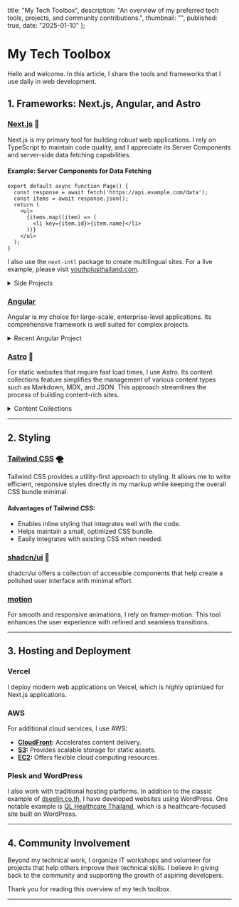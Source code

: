 
  title: "My Tech Toolbox",
  description: "An overview of my preferred tech tools, projects, and community contributions.",
  thumbnail: "",
  published: true,
  date: "2025-01-10"
};

# My Tech Toolbox

Hello and welcome. In this article, I share the tools and frameworks that I use daily in web development.

## 1. Frameworks: Next.js, Angular, and Astro

### [Next.js](https://nextjs.org/) 🗽
Next.js is my primary tool for building robust web applications. I rely on TypeScript to maintain code quality, and I appreciate its Server Components and server-side data fetching capabilities.

#### Example: Server Components for Data Fetching
```tsx
export default async function Page() {
  const response = await fetch('https://api.example.com/data');
  const items = await response.json();
  return (
    <ul>
      {items.map((item) => (
        <li key={item.id}>{item.name}</li>
      ))}
    </ul>
  );
}
```

I also use the `next-intl` package to create multilingual sites. For a live example, please visit [youthplusthailand.com](https://youthplusthailand.com).

<details className="mb-1 -mt-2">
<summary className="text-gray-600 text-[15px] mb-2">Side Projects</summary>
- [Rockstar Games Clone](https://rockstar-clone-one.vercel.app/)
- [Tesla Clone](https://tesla-clone-black-sigma.vercel.app/)
- [My Old Portfolio Website](https://atichat-old.vercel.app/)
</details>

### [Angular](https://angular.dev/)
Angular is my choice for large-scale, enterprise-level applications. Its comprehensive framework is well suited for complex projects.

<details className="mb-1 -mt-2">
<summary className="text-gray-600 text-[15px] mb-2">Recent Angular Project</summary>

#### Hopeisapp: A Social Application
Hopeisapp is a social platform developed by a team of dedicated volunteers. Completed in two months, it offers:
- An engaging frontend interface
- Real-time character interaction
- Interactive quizzes
- A highly customizable theme system
- Reliable local storage to preserve user progress
- A user interface enhanced with daisyUI
- Responsive modals and forms

To explore the project, visit [Hopeisapp Website](https://hopeis.us) or review the [source code on GitHub](https://github.com/goodgeekclub/hopeisapp).

</details>

### [Astro](https://astro.build/) 💫
For static websites that require fast load times, I use Astro. Its content collections feature simplifies the management of various content types such as Markdown, MDX, and JSON. This approach streamlines the process of building content-rich sites.

<details className="mb-1 -mt-2">
<summary className="text-gray-600 text-[15px] mb-2">Content Collections</summary>

Astro's content collections allow me to organize and validate data efficiently. By specifying expected file types and structures, I can ensure that all content is consistent and well-managed.
</details>

---

## 2. Styling

### [Tailwind CSS](https://tailwindcss.com/) 🌪️
Tailwind CSS provides a utility-first approach to styling. It allows me to write efficient, responsive styles directly in my markup while keeping the overall CSS bundle minimal.

#### Advantages of Tailwind CSS:
- Enables inline styling that integrates well with the code.
- Helps maintain a small, optimized CSS bundle.
- Easily integrates with existing CSS when needed.

### [shadcn/ui](https://ui.shadcn.com/) 🗿
shadcn/ui offers a collection of accessible components that help create a polished user interface with minimal effort.

### [motion](https://motion.dev/)
For smooth and responsive animations, I rely on framer-motion. This tool enhances the user experience with refined and seamless transitions.

---

## 3. Hosting and Deployment

### Vercel
I deploy modern web applications on Vercel, which is highly optimized for Next.js applications.

### AWS
For additional cloud services, I use AWS:
- **[CloudFront](https://aws.amazon.com/cloudfront/):** Accelerates content delivery.
- **[S3](https://aws.amazon.com/s3/):** Provides scalable storage for static assets.
- **[EC2](https://aws.amazon.com/ec2/):** Offers flexible cloud computing resources.

### Plesk and WordPress
I also work with traditional hosting platforms. In addition to the classic example of [dseelin.co.th](https://dseelin.co.th), I have developed websites using WordPress. One notable example is [QL Healthcare Thailand](https://qlhealthcarethailand.com/), which is a healthcare-focused site built on WordPress.

---

## 4. Community Involvement

Beyond my technical work, I organize IT workshops and volunteer for projects that help others improve their technical skills. I believe in giving back to the community and supporting the growth of aspiring developers.

Thank you for reading this overview of my tech toolbox.

---

<ConnectContent />